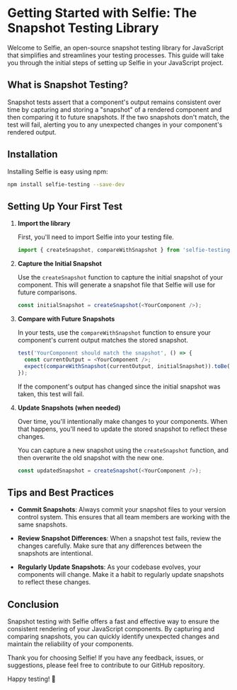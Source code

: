# Getting Started with Selfie: The Snapshot Testing Library

Welcome to Selfie, an open-source snapshot testing library for JavaScript that simplifies and streamlines your testing processes. This guide will take you through the initial steps of setting up Selfie in your JavaScript project.

## What is Snapshot Testing?

Snapshot tests assert that a component's output remains consistent over time by capturing and storing a "snapshot" of a rendered component and then comparing it to future snapshots. If the two snapshots don't match, the test will fail, alerting you to any unexpected changes in your component's rendered output.

## Installation

Installing Selfie is easy using npm:

```bash
npm install selfie-testing --save-dev
```

## Setting Up Your First Test

1. **Import the library**

   First, you'll need to import Selfie into your testing file.

   ```javascript
   import { createSnapshot, compareWithSnapshot } from 'selfie-testing';
   ```

2. **Capture the Initial Snapshot**

   Use the `createSnapshot` function to capture the initial snapshot of your component. This will generate a snapshot file that Selfie will use for future comparisons.

   ```javascript
   const initialSnapshot = createSnapshot(<YourComponent />);
   ```

3. **Compare with Future Snapshots**

   In your tests, use the `compareWithSnapshot` function to ensure your component's current output matches the stored snapshot.

   ```javascript
   test('YourComponent should match the snapshot', () => {
     const currentOutput = <YourComponent />;
     expect(compareWithSnapshot(currentOutput, initialSnapshot)).toBe(true);
   });
   ```

   If the component's output has changed since the initial snapshot was taken, this test will fail.

4. **Update Snapshots (when needed)**

   Over time, you'll intentionally make changes to your components. When that happens, you'll need to update the stored snapshot to reflect these changes.

   You can capture a new snapshot using the `createSnapshot` function, and then overwrite the old snapshot with the new one.

   ```javascript
   const updatedSnapshot = createSnapshot(<YourComponent />);
   ```

## Tips and Best Practices

- **Commit Snapshots**: Always commit your snapshot files to your version control system. This ensures that all team members are working with the same snapshots.
  
- **Review Snapshot Differences**: When a snapshot test fails, review the changes carefully. Make sure that any differences between the snapshots are intentional.

- **Regularly Update Snapshots**: As your codebase evolves, your components will change. Make it a habit to regularly update snapshots to reflect these changes.

## Conclusion

Snapshot testing with Selfie offers a fast and effective way to ensure the consistent rendering of your JavaScript components. By capturing and comparing snapshots, you can quickly identify unexpected changes and maintain the reliability of your components.

Thank you for choosing Selfie! If you have any feedback, issues, or suggestions, please feel free to contribute to our GitHub repository.

Happy testing! 📸